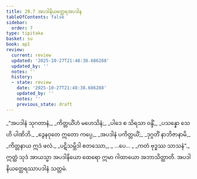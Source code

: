```yaml
---
title: 29.7 အပဒါနိယတ္ထေရအပဒါန
tableOfContents: false
sidebar:
  order: 7
type: tipitaka
basket: su
book: ap1
review:
  current: review
  updated: '2025-10-27T21:48:38.686288'
  updated_by: ''
  notes: ''
  history:
  - state: review
    date: '2025-10-27T21:48:38.686288'
    updated_by: ''
    notes: ''
    previous_state: draft
---
```



<ReviewStatus review={frontmatter.review} showDetails={true} />

<HypothesisAnnotation frontmatter={frontmatter} />

<DynamicBreadcrumb />

<Division number="30" book="ap1" e="ch" v="20" p="273">

<Paragraph number="3328" type="verses" book="ap1">
_“အပဒါနံ သုဂတာနံ,_  
_ကိတ္တယိံဟံ မဟေသိနံ;_  
_ပါဒေ စ သိရသာ ဝန္ဒိံ,_  
_ပသန္နော သေဟိ ပါဏိဘိ._  

</Paragraph>

</Division>
<Division number="31" book="ap1" e="ch" v="20" p="273">

<Paragraph number="3329" type="verses" book="ap1">
_ဒွေနဝုတေ ဣတော ကပ္ပေ,_  
_အပဒါနံ ပကိတ္တယိံ;_  
_ဒုဂ္ဂတိံ နာဘိဇာနာမိ,_  
_ကိတ္တနာယ ဣဒံ ဖလံ._  

</Paragraph>

</Division>
<Division number="32" book="ap1" e="ch" v="20" p="273">

<Paragraph number="3330" type="verses" book="ap1">
_ပဋိသမ္ဘိဒါ စတဿော,_  
_ …ပေ… _  
_ကတံ ဗုဒ္ဓဿ သာသနံ”._  

</Paragraph>

<Paragraph number="3331" book="ap1">
ဣတ္ထံ သုဒံ အာယသ္မာ အပဒါနိယော ထေရော ဣမာ ဂါထာယော အဘာသိတ္ထာတိ.

</Paragraph>
</Division>

<Paragraph number="3332" type="center" book="ap1">
အပဒါနိယတ္ထေရဿာပဒါနံ သတ္တမံ.
</Paragraph>